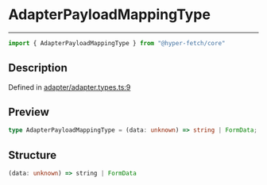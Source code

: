 

# AdapterPayloadMappingType

<div class="api-docs__separator" data-reactroot="">

---

</div><div class="api-docs__import" data-reactroot="">

```ts
import { AdapterPayloadMappingType } from "@hyper-fetch/core"
```

</div><div class="api-docs__section">

## Description

</div><div class="api-docs__description"><span class="api-docs__do-not-parse">



</span></div><p class="api-docs__definition">

Defined in [adapter/adapter.types.ts:9](https://github.com/BetterTyped/hyper-fetch/blob/3f01c37e/packages/core/src/adapter/adapter.types.ts#L9)

</p><div class="api-docs__section">

## Preview

</div><div class="api-docs__preview type single">

```ts
type AdapterPayloadMappingType = (data: unknown) => string | FormData;
```

</div><div class="api-docs__section">

## Structure

</div><div class="api-docs__returns">

```ts
(data: unknown) => string | FormData
```

</div>